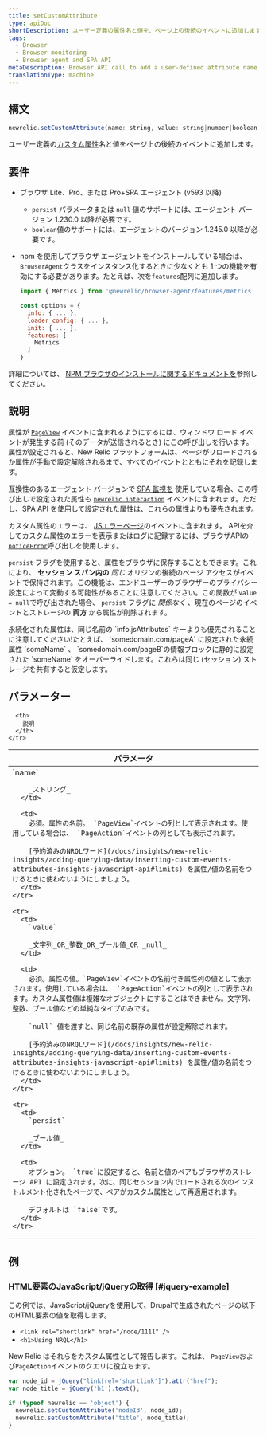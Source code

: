 ```yaml
---
title: setCustomAttribute
type: apiDoc
shortDescription: ユーザー定義の属性名と値を、ページ上の後続のイベントに追加します。
tags:
  - Browser
  - Browser monitoring
  - Browser agent and SPA API
metaDescription: Browser API call to add a user-defined attribute name and value to subsequent events on the page.
translationType: machine
---
```


## 構文

```js
newrelic.setCustomAttribute(name: string, value: string|number|boolean|null[, persist: boolean])
```

ユーザー定義の[カスタム属性](/docs/data-apis/custom-data/custom-events/collect-custom-attributes/)名と値をページ上の後続のイベントに追加します。

## 要件

* ブラウザ Lite、Pro、または Pro+SPA エージェント (v593 以降)

  * `persist` パラメータまたは `null` 値のサポートには、エージェント バージョン 1.230.0 以降が必要です。
  * `boolean`値のサポートには、エージェントのバージョン 1.245.0 以降が必要です。

* npm を使用してブラウザ エージェントをインストールしている場合は、 `BrowserAgent`クラスをインスタンス化するときに少なくとも 1 つの機能を有効にする必要があります。たとえば、次を`features`配列に追加します。

  ```js
  import { Metrics } from '@newrelic/browser-agent/features/metrics'

  const options = {
    info: { ... },
    loader_config: { ... },
    init: { ... },
    features: [
      Metrics
    ]
  }
  ```

詳細については、 [NPM ブラウザのインストールに関するドキュメントを](https://www.npmjs.com/package/@newrelic/browser-agent#new-relic-browser-agent)参照してください。

## 説明

属性が [`PageView`](/docs/insights/explore-data/attributes/browser-default-attributes-insights#browser-attributes-table) イベントに含まれるようにするには、ウィンドウ ロード イベントが発生する前 (そのデータが送信されるとき) にこの呼び出しを行います。属性が設定されると、New Relic プラットフォームは、ページがリロードされるか属性が手動で設定解除されるまで、すべてのイベントとともにそれを記録します。

互換性のあるエージェント バージョンで [SPA 監視を](/docs/browser/single-page-app-monitoring/get-started/welcome-single-page-app-monitoring) 使用している場合、この呼び出しで設定された属性も [`newrelic.interaction`](/docs/browser/new-relic-browser/browser-agent-apis/browser-spa-api-newrelicinteraction) イベントに含まれます。ただし、SPA API を使用して設定された属性は、これらの属性よりも優先されます。

カスタム属性のエラーは、 [JSエラーページ](/docs/browser/new-relic-browser/browser-pro-features/javascript-errors-page-detect-analyze-errors)のイベントに含まれます。 APIを介してカスタム属性のエラーを表示またはログに記録するには、ブラウザAPIの[`noticeError`](/docs/browser/new-relic-browser/browser-agent-spa-api/newrelicnoticeerror-browser-agent-api)呼び出しを使用します。

`persist` フラグを使用すると、属性をブラウザに保存することもできます。これにより、 **セッション スパン内の** _同じ_ オリジンの後続のページ アクセスがイベントで保持されます。この機能は、エンドユーザーのブラウザーのプライバシー設定によって変動する可能性があることに注意してください。この関数が `value = null`で呼び出された場合、 `persist` フラグに _関係なく_ 、現在のページのイベントとストレージの **両方** から属性が削除されます。

<Callout variant="important">
  永続化された属性は、同じ名前の `info.jsAttributes` キーよりも優先されることに注意してください!たとえば、 `somedomain.com/pageA` に設定された永続属性 `someName` 、 `somedomain.com/pageB`の情報ブロックに静的に設定された `someName` をオーバーライドします。これらは同じ (セッション) ストレージを共有すると仮定します。
</Callout>

## パラメーター

<table>
  <thead>
    <tr>
      <th width="25%">
        パラメータ
      </th>

      <th>
        説明
      </th>
    </tr>
  </thead>

  <tbody>
    <tr>
      <td>
        `name`

        _ストリング_
      </td>

      <td>
        必須。属性の名前。 `PageView`イベントの列として表示されます。使用している場合は、 `PageAction`イベントの列としても表示されます。

        [予約済みのNRQLワード](/docs/insights/new-relic-insights/adding-querying-data/inserting-custom-events-attributes-insights-javascript-api#limits) を属性/値の名前をつけるときに使わないようにしましょう。
      </td>
    </tr>

    <tr>
      <td>
        `value`

        _文字列_OR_整数_OR_ブール値_OR _null_
      </td>

      <td>
        必須。属性の値。`PageView`イベントの名前付き属性列の値として表示されます。使用している場合は、 `PageAction`イベントの列として表示されます。カスタム属性値は複雑なオブジェクトにすることはできません。文字列、整数、ブール値などの単純なタイプのみです。

        `null` 値を渡すと、同じ名前の既存の属性が設定解除されます。

        [予約済みのNRQLワード](/docs/insights/new-relic-insights/adding-querying-data/inserting-custom-events-attributes-insights-javascript-api#limits) を属性/値の名前をつけるときに使わないようにしましょう。
      </td>
    </tr>

    <tr>
      <td>
        `persist`

        _ブール値_
      </td>

      <td>
        オプション。 `true`に設定すると、名前と値のペアもブラウザのストレージ API に設定されます。次に、同じセッション内でロードされる次のインストルメント化されたページで、ペアがカスタム属性として再適用されます。

        デフォルトは `false`です。
      </td>
    </tr>
  </tbody>
</table>

## 例

### HTML要素のJavaScript/jQueryの取得 [#jquery-example]

この例では、JavaScript/jQueryを使用して、Drupalで生成されたページの以下のHTML要素の値を取得します。

* `<link rel="shortlink" href="/node/1111" />`
* `<h1>Using NRQL</h1>`

New Relic はそれらをカスタム属性として報告します。これは、 `PageView`および`PageAction`イベントのクエリに役立ちます。

```js
var node_id = jQuery("link[rel='shortlink']").attr("href");
var node_title = jQuery('h1').text();

if (typeof newrelic == 'object') {
  newrelic.setCustomAttribute('nodeId', node_id);
  newrelic.setCustomAttribute('title', node_title);
}
```